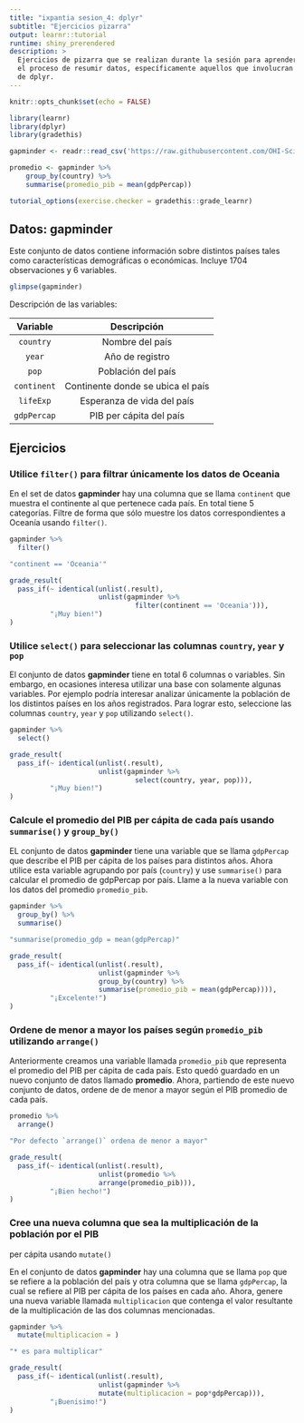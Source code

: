 ```yaml
---
title: "ixpantia sesion_4: dplyr"
subtitle: "Ejercicios pizarra"
output: learnr::tutorial
runtime: shiny_prerendered
description: >
  Ejercicios de pizarra que se realizan durante la sesión para aprender sobre
  el proceso de resumir datos, específicamente aquellos que involucran el uso
  de dplyr.
---
```


```r
knitr::opts_chunk$set(echo = FALSE)

library(learnr)
library(dplyr)
library(gradethis)

gapminder <- readr::read_csv('https://raw.githubusercontent.com/OHI-Science/data-science-training/master/data/gapminder.csv')

promedio <- gapminder %>%
    group_by(country) %>%
    summarise(promedio_pib = mean(gdpPercap))

tutorial_options(exercise.checker = gradethis::grade_learnr)
```

## Datos: **gapminder**

Este conjunto de datos contiene información sobre distintos países tales como
características demográficas o económicas. Incluye 1704 observaciones y
6 variables. 

```r
glimpse(gapminder)
```

Descripción de las variables:

| Variable | Descripción |
|:--------:|:-----------:|
| `country` | Nombre del país | 
| `year` | Año de registro |
| `pop`|  Población del país | 
| `continent` | Continente donde se ubica el país |
| `lifeExp` | Esperanza de vida del país |
| `gdpPercap` | PIB per cápita del país |

## Ejercicios 

### Utilice `filter()` para filtrar únicamente los datos de Oceania

En el set de datos **gapminder** hay una columna que se llama `continent` 
que muestra el continente al que pertenece cada país. En total tiene 5 
categorías. Filtre de forma que sólo muestre los datos correspondientes a Oceanía usando `filter()`.
```r
gapminder %>% 
  filter()
```

```r
"continent == 'Oceania'"
```

```r
grade_result(
  pass_if(~ identical(unlist(.result), 
                      unlist(gapminder %>%
                               filter(continent == 'Oceania'))),
          "¡Muy bien!")
)
```

### Utilice `select()` para seleccionar las columnas `country`, `year` y `pop`

El conjunto de datos **gapminder** tiene en total 6 columnas o variables. Sin
embargo, en ocasiones interesa utilizar una base con solamente algunas variables.
Por ejemplo podría interesar analizar únicamente la población de los distintos
países en los años registrados. Para lograr esto, seleccione las columnas 
`country`, `year` y `pop` utilizando `select()`.
```r
gapminder %>% 
  select()
```

```r
grade_result(
  pass_if(~ identical(unlist(.result),
                      unlist(gapminder %>% 
                               select(country, year, pop))),
          "¡Muy bien!")
)
```

### Calcule el promedio del PIB per cápita de cada país usando `summarise()` y `group_by()` 

EL conjunto de datos **gapminder** tiene una variable que se llama `gdpPercap`
que describe el PIB per cápita de los países para distintos años. Ahora utilice
esta variable agrupando por país (`country`) y use `summarise()` para calcular el promedio de gdpPercap por país. Llame a la nueva variable con los datos del
promedio `promedio_pib`.
```r
gapminder %>% 
  group_by() %>% 
  summarise()
```

```r
"summarise(promedio_gdp = mean(gdpPercap)"
```

```r
grade_result(
  pass_if(~ identical(unlist(.result),
                      unlist(gapminder %>%
                      group_by(country) %>%
                      summarise(promedio_pib = mean(gdpPercap)))),
          "¡Excelente!")
)
```

### Ordene de menor a mayor los países según `promedio_pib` utilizando `arrange()`

Anteriormente creamos una variable llamada `promedio_pib` que representa el 
promedio del PIB per cápita de cada país. Esto quedó guardado en un nuevo conjunto
de datos llamado **promedio**. Ahora, partiendo de este nuevo conjunto de datos, 
ordene de de menor a mayor según el PIB promedio de cada país. 
```r
promedio %>% 
  arrange()
```

```r
"Por defecto `arrange()` ordena de menor a mayor"
```

```r
grade_result(
  pass_if(~ identical(unlist(.result),
                      unlist(promedio %>% 
                      arrange(promedio_pib))), 
          "¡Bien hecho!")
)
```

### Cree una nueva columna que sea la multiplicación de la población por el PIB 
per cápita usando `mutate()`

En el conjunto de datos **gapminder** hay una columna que se llama `pop` que se
refiere a la población del país y otra columna que se llama `gdpPercap`, la cual
se refiere al PIB per cápita de los países en cada año. Ahora, genere una nueva
variable llamada `multiplicacion` que contenga el valor resultante de la
multiplicación de las dos columnas mencionadas. 
```r
gapminder %>% 
  mutate(multiplicacion = )
```

```r
"* es para multiplicar"
```

```r
grade_result(
  pass_if(~ identical(unlist(.result),
                      unlist(gapminder %>% 
                      mutate(multiplicacion = pop*gdpPercap))),
          "¡Buenisimo!")
)
```

